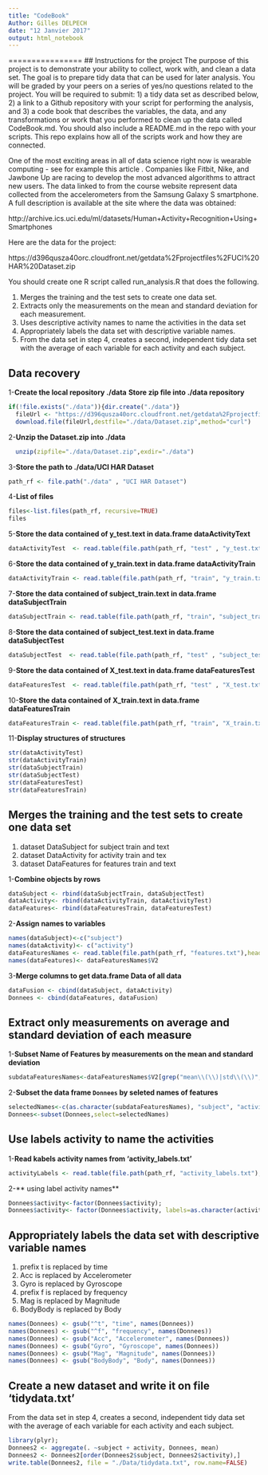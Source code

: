 ```yaml
---
title: "CodeBook"
Author: Gilles DELPECH
date: "12 Janvier 2017"
output: html_notebook
---
```

================
## Instructions for the project
The purpose of this project is to demonstrate your ability to collect, work with, and clean a data set. The goal is to prepare tidy data that can be used for later analysis. You will be graded by your peers on a series of yes/no questions related to the project. You will be required to submit: 1) a tidy data set as described below, 2) a link to a Github repository with your script for performing the analysis, and 3) a code book that describes the variables, the data, and any transformations or work that you performed to clean up the data called CodeBook.md. You should also include a README.md in the repo with your scripts. This repo explains how all of the scripts work and how they are connected. 

One of the most exciting areas in all of data science right now is wearable computing - see for example this article . Companies like Fitbit, Nike, and Jawbone Up are racing to develop the most advanced algorithms to attract new users. The data linked to from the course website represent data collected from the accelerometers from the Samsung Galaxy S smartphone. A full description is available at the site where the data was obtained: 

http://archive.ics.uci.edu/ml/datasets/Human+Activity+Recognition+Using+Smartphones

Here are the data for the project:

https://d396qusza40orc.cloudfront.net/getdata%2Fprojectfiles%2FUCI%20HAR%20Dataset.zip 

You should create one R script called run_analysis.R that does the following. 

1. Merges the training and the test sets to create one data set.
2. Extracts only the measurements on the mean and standard deviation for each measurement. 
3. Uses descriptive activity names to name the activities in the data set
4. Appropriately labels the data set with descriptive variable names.
5. From the data set in step 4, creates a second, independent tidy data set with the average 
of each variable for each activity and each subject.

## Data recovery
1-**Create the local repository ./data**
**Store zip file into ./data repository**
```r
if(!file.exists("./data")){dir.create("./data")}
  fileUrl <- "https://d396qusza40orc.cloudfront.net/getdata%2Fprojectfiles%2FUCI%20HAR%20Dataset.zip"
  download.file(fileUrl,destfile="./data/Dataset.zip",method="curl")
```
2-**Unzip the Dataset.zip into ./data**
```r
  unzip(zipfile="./data/Dataset.zip",exdir="./data")
```
3-**Store the path to ./data/UCI HAR Dataset**
```r
path_rf <- file.path("./data" , "UCI HAR Dataset")
```
4-**List of files**
```r
files<-list.files(path_rf, recursive=TRUE)
files
```
5-**Store the data contained of y_test.text in data.frame dataActivityText**
```r
dataActivityTest  <- read.table(file.path(path_rf, "test" , "y_test.txt" ),header = FALSE)
```
6-**Store the data contained of y_train.text in data.frame dataActivityTrain**
```r
dataActivityTrain <- read.table(file.path(path_rf, "train", "y_train.txt"),header = FALSE)
```
7-**Store the data contained of subject_train.text in data.frame dataSubjectTrain**
```r
dataSubjectTrain <- read.table(file.path(path_rf, "train", "subject_train.txt"),header = FALSE)
```
8-**Store the data contained of subject_test.text in data.frame dataSubjectTest**
```r
dataSubjectTest  <- read.table(file.path(path_rf, "test" , "subject_test.txt"),header = FALSE)
```
9-**Store the data contained of X_test.text in data.frame dataFeaturesTest**
```r
dataFeaturesTest  <- read.table(file.path(path_rf, "test" , "X_test.txt" ),header = FALSE)
```
10-**Store the data contained of X_train.text in data.frame dataFeaturesTrain**
```r
dataFeaturesTrain <- read.table(file.path(path_rf, "train", "X_train.txt"),header = FALSE)
```
11-**Display structures of structures**
```r
str(dataActivityTest)
str(dataActivityTrain)
str(dataSubjectTrain)
str(dataSubjectTest)
str(dataFeaturesTest)
str(dataFeaturesTrain)
```
## Merges the training and the test sets to create one data set

1. dataset DataSubject for subject train and text
2. dataset DataActivity for activity train and tex
3. dataset DataFeatures for features train and text

1-**Combine objects by rows**
```r
dataSubject <- rbind(dataSubjectTrain, dataSubjectTest)
dataActivity<- rbind(dataActivityTrain, dataActivityTest)
dataFeatures<- rbind(dataFeaturesTrain, dataFeaturesTest)
```
2-**Assign names to variables**
```r
names(dataSubject)<-c("subject")
names(dataActivity)<- c("activity")
dataFeaturesNames <- read.table(file.path(path_rf, "features.txt"),head=FALSE)
names(dataFeatures)<- dataFeaturesNames$V2
```
3-**Merge columns to get data.frame Data of all data**
```r
dataFusion <- cbind(dataSubject, dataActivity)
Donnees <- cbind(dataFeatures, dataFusion)
```
## Extract only measurements on average and standard deviation of each measure

1-**Subset Name of Features by measurements on the mean and standard deviation**
```r
subdataFeaturesNames<-dataFeaturesNames$V2[grep("mean\\(\\)|std\\(\\)", dataFeaturesNames$V2)]
```
2-**Subset the data frame `Donnees` by seleted names of features**
```r
selectedNames<-c(as.character(subdataFeaturesNames), "subject", "activity" )
Donnees<-subset(Donnees,select=selectedNames)
```
## Use labels activity to name the activities 

1-**Read kabels activity names from 'activity_labels.txt'**
```r
activityLabels <- read.table(file.path(path_rf, "activity_labels.txt"), header = FALSE)
```
2-** using label activity names**
```r
Donnees$activity<-factor(Donnees$activity);
Donnees$activity<- factor(Donnees$activity, labels=as.character(activityLabels$V2))
```
## Appropriately labels the data set with descriptive variable names

1. prefix t  is replaced by  time
2. Acc is replaced by Accelerometer
3. Gyro is replaced by Gyroscope
4. prefix f is replaced by frequency
5. Mag is replaced by Magnitude
6. BodyBody is replaced by Body
```r
names(Donnees) <- gsub("^t", "time", names(Donnees))
names(Donnees) <- gsub("^f", "frequency", names(Donnees))
names(Donnees) <- gsub("Acc", "Accelerometer", names(Donnees))
names(Donnees) <- gsub("Gyro", "Gyroscope", names(Donnees))
names(Donnees) <- gsub("Mag", "Magnitude", names(Donnees))
names(Donnees) <- gsub("BodyBody", "Body", names(Donnees))
```
## Create a new dataset and write it on file 'tidydata.txt'

From the data set in step 4, creates a second, independent tidy data set 
with the average of each variable for each activity and each subject.
```r
library(plyr);
Donnees2 <- aggregate(. ~subject + activity, Donnees, mean)
Donnees2 <- Donnees2[order(Donnees2$subject, Donnees2$activity),]
write.table(Donnees2, file = "./Data/tidydata.txt", row.name=FALSE)
```
